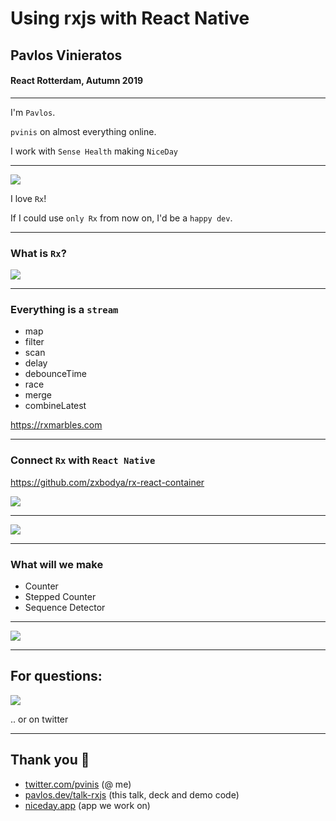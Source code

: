 



<Head>
	<link href="https://pvinis.github.io/iosevka-webfont/2.3.0/webfont.css" rel="stylesheet" />
</Head>


# Using rxjs with React Native

## Pavlos Vinieratos

#### React Rotterdam, Autumn 2019

---

I'm `Pavlos`.

`pvinis` on almost everything online.

I work with `Sense Health` making `NiceDay`

---

<Split>

<img src={myFace2} />

I love `Rx`!

If I could use `only Rx` from now on, I'd be a `happy dev`.

</Split>

---

### What is `Rx`?

<img src={isThis} />

---

### Everything is a `stream`

- map
- filter
- scan
- delay
- debounceTime
- race
- merge
- combineLatest

https://rxmarbles.com

---

### Connect `Rx` with `React Native`

https://github.com/zxbodya/rx-react-container

<img src='https://avatars3.githubusercontent.com/u/446117?s=300&v=4' />

---

<img src={demo} />

---

### What will we make

- Counter
- Stepped Counter
- Sequence Detector

---

<img src={demo2} />

---

## For questions:

<img src={howbow2} />

.. or on twitter

---

## Thank you 💜

- [twitter.com/pvinis](https://twitter.com/pvinis) (@ me)
- [pavlos.dev/talk-rxjs](https://pavlos.dev/talk-rxjs) (this talk, deck and demo code)
- [niceday.app](https://niceday.app) (app we work on)

<!--

-->
